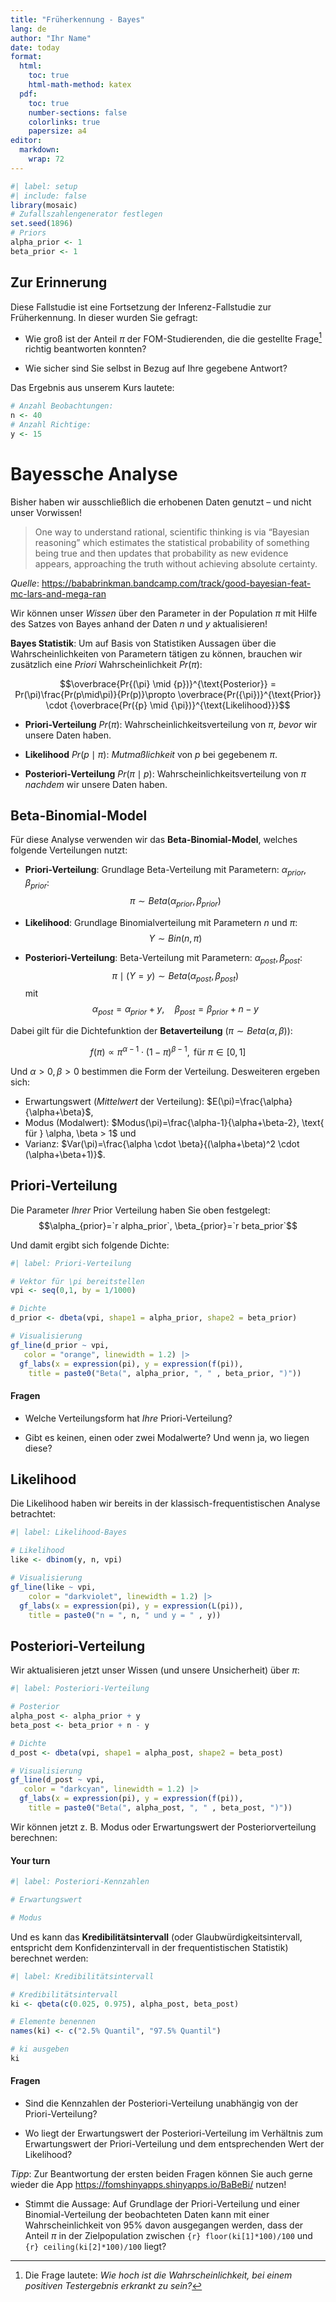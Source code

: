 ```yaml
---
title: "Früherkennung - Bayes"
lang: de
author: "Ihr Name"
date: today
format: 
  html:
    toc: true
    html-math-method: katex
  pdf:
    toc: true
    number-sections: false
    colorlinks: true
    papersize: a4
editor: 
  markdown: 
    wrap: 72
---
```


```r
#| label: setup
#| include: false
library(mosaic)
# Zufallszahlengenerator festlegen
set.seed(1896)
# Priors
alpha_prior <- 1
beta_prior <- 1
```

## Zur Erinnerung

Diese Fallstudie ist eine Fortsetzung der Inferenz-Fallstudie zur
Früherkennung. In dieser wurden Sie gefragt:

- Wie groß ist der Anteil $\pi$ der FOM-Studierenden, die die
  gestellte Frage[^1] richtig beantworten konnten?

- Wie sicher sind Sie selbst in Bezug auf Ihre gegebene Antwort?

[^1]: Die Frage lautete: *Wie hoch ist die Wahrscheinlichkeit, bei einem
  positiven Testergebnis erkrankt zu sein?*

Das Ergebnis aus unserem Kurs lautete:

```r
# Anzahl Beobachtungen:
n <- 40
# Anzahl Richtige:
y <- 15
```

# Bayessche Analyse

Bisher haben wir ausschließlich die erhobenen Daten genutzt -- und nicht
unser Vorwissen!

> One way to understand rational, scientific thinking is via “Bayesian
> reasoning” which estimates the statistical probability of something
> being true and then updates that probability as new evidence appears,
> approaching the truth without achieving absolute certainty.

*Quelle*:
<https://bababrinkman.bandcamp.com/track/good-bayesian-feat-mc-lars-and-mega-ran>

Wir können unser *Wissen* über den Parameter in der Population $\pi$ mit
Hilfe des Satzes von Bayes anhand der Daten $n$ und $y$ aktualisieren!

**Bayes Statistik**: Um auf Basis von Statistiken Aussagen über die
Wahrscheinlichkeiten von Parametern tätigen zu können, brauchen wir
zusätzlich eine *Priori* Wahrscheinlichkeit $Pr({\pi})$:

$$\overbrace{Pr{(\pi} \mid {p})}^{\text{Posterior}} = Pr(\pi)\frac{Pr(p\mid\pi)}{Pr(p)}\propto \overbrace{Pr({\pi})}^{\text{Prior}} \cdot {\overbrace{Pr({p} \mid {\pi})}^{\text{Likelihood}}}$$

- **Priori-Verteilung** $Pr({\pi})$: Wahrscheinlichkeitsverteilung von
  $\pi$, *bevor* wir unsere Daten haben.

- **Likelihood** $Pr({p} \mid {\pi})$: *Mutmaßlichkeit* von $p$ bei
  gegebenem $\pi$.

- **Posteriori-Verteilung** $Pr({\pi} \mid {p})$:
  Wahrscheinlichkeitsverteilung von $\pi$ *nachdem* wir unsere Daten
  haben.

## Beta-Binomial-Model

Für diese Analyse verwenden wir das **Beta-Binomial-Model**, welches
folgende Verteilungen nutzt:

- **Priori-Verteilung**: Grundlage Beta-Verteilung mit Parametern:
  $\alpha_{prior}, \beta_{prior}$:
  $$\pi \sim Beta(\alpha_{prior}, \beta_{prior})$$

- **Likelihood**: Grundlage Binomialverteilung mit Parametern $n$ und
  $\pi$: $$Y \sim Bin(n, \pi)$$

- **Posteriori-Verteilung**: Beta-Verteilung mit Parametern:
  $\alpha_{post}, \beta_{post}$:
  $$\pi\mid(Y=y) \sim Beta(\alpha_{post}, \beta_{post})$$ mit
  $$\alpha_{post} = \alpha_{prior} + y, \quad \beta_{post} = \beta_{prior} + n - y$$

Dabei gilt für die Dichtefunktion der **Betaverteilung**
($\pi \sim Beta(\alpha, \beta)$):

$$f(\pi) \propto \pi^{\alpha-1} \cdot (1-\pi)^{\beta-1}, \text{ für } \pi \in [0,1]$$

Und $\alpha > 0, \beta >0$ bestimmen die Form der Verteilung.
Desweiteren ergeben sich:

- Erwartungswert (*Mittelwert* der Verteilung):
  $E(\pi)=\frac{\alpha}{\alpha+\beta}$,
- Modus (Modalwert):
  $Modus(\pi)=\frac{\alpha-1}{\alpha+\beta-2}, \text{ für } \alpha, \beta > 1$
  und
- Varianz:
  $Var(\pi)=\frac{\alpha \cdot \beta}{(\alpha+\beta)^2 \cdot (\alpha+\beta+1)}$.

## Priori-Verteilung

Die Parameter *Ihrer* Prior Verteilung haben Sie oben festgelegt:
$$\alpha_{prior}=`r alpha_prior`, \beta_{prior}=`r beta_prior`$$

Und damit ergibt sich folgende Dichte:

```r
#| label: Priori-Verteilung

# Vektor für \pi bereitstellen
vpi <- seq(0,1, by = 1/1000)

# Dichte
d_prior <- dbeta(vpi, shape1 = alpha_prior, shape2 = beta_prior)

# Visualisierung
gf_line(d_prior ~ vpi,
   color = "orange", linewidth = 1.2) |>
  gf_labs(x = expression(pi), y = expression(f(pi)),
    title = paste0("Beta(", alpha_prior, ", " , beta_prior, ")"))
```

#### Fragen

- Welche Verteilungsform hat *Ihre* Priori-Verteilung?

- Gibt es keinen, einen oder zwei Modalwerte? Und wenn ja, wo liegen diese?

## Likelihood

Die Likelihood haben wir bereits in der klassisch-frequentistischen
Analyse betrachtet:

```r
#| label: Likelihood-Bayes

# Likelihood
like <- dbinom(y, n, vpi)

# Visualisierung
gf_line(like ~ vpi,
    color = "darkviolet", linewidth = 1.2) |>
  gf_labs(x = expression(pi), y = expression(L(pi)), 
    title = paste0("n = ", n, " und y = " , y))
```

## Posteriori-Verteilung

Wir aktualisieren jetzt unser Wissen (und unsere Unsicherheit) über
$\pi$:

```r
#| label: Posteriori-Verteilung

# Posterior
alpha_post <- alpha_prior + y
beta_post <- beta_prior + n - y

# Dichte
d_post <- dbeta(vpi, shape1 = alpha_post, shape2 = beta_post)

# Visualisierung
gf_line(d_post ~ vpi,
   color = "darkcyan", linewidth = 1.2) |>
  gf_labs(x = expression(pi), y = expression(f(pi)),
    title = paste0("Beta(", alpha_post, ", " , beta_post, ")"))
```

Wir können jetzt z. B. Modus oder Erwartungswert der Posteriorverteilung
berechnen:

#### Your turn

```r
#| label: Posteriori-Kennzahlen

# Erwartungswert

# Modus

```

Und es kann das **Kredibilitätsintervall** (oder Glaubwürdigkeitsintervall, entspricht dem Konfidenzintervall in der frequentistischen Statistik) berechnet werden:

```r
#| label: Kredibilitätsintervall

# Kredibilitätsintervall
ki <- qbeta(c(0.025, 0.975), alpha_post, beta_post)

# Elemente benennen
names(ki) <- c("2.5% Quantil", "97.5% Quantil")

# ki ausgeben
ki
```

#### Fragen

- Sind die Kennzahlen der Posteriori-Verteilung unabhängig von der
  Priori-Verteilung?

- Wo liegt der Erwartungswert der Posteriori-Verteilung im Verhältnis
  zum Erwartungswert der Priori-Verteilung und dem entsprechenden Wert
  der Likelihood?

*Tipp*: Zur Beantwortung der ersten beiden Fragen können Sie auch gerne
wieder die App <https://fomshinyapps.shinyapps.io/BaBeBi/> nutzen!

- Stimmt die Aussage: Auf Grundlage der Priori-Verteilung und einer
  Binomial-Verteilung der beobachteten Daten kann mit einer
  Wahrscheinlichkeit von 95% davon ausgegangen werden, dass der Anteil
  $\pi$ in der Zielpopulation zwischen `{r} floor(ki[1]*100)/100` und
  `{r} ceiling(ki[2]*100)/100` liegt?
